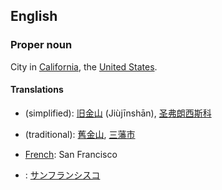 ==English==

===Proper noun===

City in [[California]], the [[United States]].

====Translations====
*{{zh}} (simplified): [[旧金山]] (Jiùjīnshān), [[圣弗朗西斯科]]
*{{zh}} (traditional): [[舊金山]], [[三藩市]]
*[[French]]: San Francisco
*{{ja}}: [[サンフランシスコ]]
